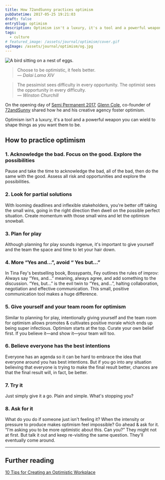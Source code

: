 ```yaml
---
title: How 72andSunny practices optimism
pubDatetime: 2017-05-25 19:21:03
draft: false
entrySlug: optimism
description: Optimism isn't a luxury, it's a tool and a powerful weapon you can wield to shape things as you want them to be.
tags:
  - culture
# featured_image: /assets/journal/optimism/cover.gif
ogImage: /assets/journal/optimism/og.jpg
---
```



<Image src={optimism} alt="A bird sitting on a nest of eggs." class="wide" />

> Choose to be optimistic, it feels better. <br />
> — <cite>Dalai Lama XIV</cite>

> The pessimist sees difficulty in every opportunity. The optimist sees the opportunity in every difficulty. <br />
> — <cite>Winston Churchill</cite>

On the opening day of [Semi Permanent 2017](http://beta.semipermanent.com/events/sydney-2017), [Glenn Cole](https://twitter.com/glenncole), co-founder of [72andSunny](http://www.72andsunny.com/) shared how he and his creative agency foster optimism.

Optimism isn't a luxury, it's a tool and a powerful weapon you can wield to shape things as you want them to be.


<YouTube id="nFTRwD85AQ4" />

## How to practice optimism

### 1. Acknowledge the bad. Focus on the good. Explore the possibilities

Pause and take the time to acknowledge the bad, all of the bad, then do the same with the good. Assess all risk and opportunities and explore the possibilities.

### 2. Look for partial solutions

With looming deadlines and inflexible stakeholders, you're better off taking the small wins, going in the right direction then dwell on the possible perfect situation. Create momentum with those small wins and let the optimism snowball.

### 3. Plan for play

Although planning for play sounds ingenue, it's important to give yourself and the team the space and time to let your hair down.

### 4. More “Yes and…”, avoid “ Yes but…”

In Tina Fey's bestselling book, Bossypants, Fey outlines the rules of improv: Always say “Yes, and…” meaning, always agree, and add something to the discussion. “Yes, but…” is the evil twin to “Yes, and…”, halting collaboration, negotiation and effective communication. This small, positive communication tool makes a huge difference.

### 5. Give yourself and your team room for optimism

Similar to planning for play, intentionally giving yourself and the team room for optimism allows promotes & cultivates positive morale which ends up being super infectious. Optimism starts at the top. Curate your own belief first. If you believe it—and show it—your team will too.

### 6. Believe everyone has the best intentions

Everyone has an agenda so it can be hard to embrace the idea that everyone around you has best intentions. But if you go into any situation believing that everyone is trying to make the final result better, chances are that the final result will, in fact, be better.

### 7. Try it

Just simply give it a go. Plain and simple. What's stopping you?

### 8. Ask for it

What do you do if someone just isn't feeling it? When the intensity or pressure to produce makes optimism feel impossible? Go ahead & ask for it. “I'm asking you to be more optimistic about this. Can you?” They might not at first. But talk it out and keep re-visiting the same question. They'll eventually come around.

---

## Further reading

[10 Tips for Creating an Optimistic Workplace](https://www.inc.com/shawn-murphy/10-tips-for-creating-an-optimistic-workplace.html)

